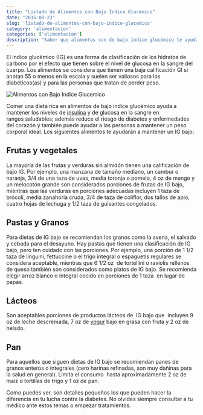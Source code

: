 ```yaml
---
title: "Listado de Alimentos con Bajo Índice Glucémico"
date: "2015-08-23"
slug: 'listado-de-alimentos-con-bajo-indice-glucemico'
category: 'alimentacion'
categories: ['alimentacion']
description: "Saber que alimentos son de bajo índice glucémico te ayudará a controlar la diabetes y a bajar de peso. Listado de Alimentos con Bajo Índice Glucémico"
---
```


El índice glucémico (IG) es una forma de clasificación de los hidratos de carbono por el efecto que tienen sobre el nivel de glucosa en la sangre del cuerpo. Los alimentos se considera que tienen una baja calificación GI si anotan 55 o menos en la escala y suelen ser valiosos para los diabéticos(as) y para las personas que tratan de perder peso.

![Alimentos con Bajo Indice Glucemico](/images/alimentos-con-bajo-indice-glucemico.webp)

Comer una dieta rica en alimentos de bajo índice glucémico ayuda a mantener los niveles de [insulina](/que-es-la-insulina-cuantos-tipos-existen/) y de glucosa en la sangre en rangos saludables; además reduce el riesgo de diabetes y enfermedades del corazón y también puede ayudar a las personas a mantener un peso corporal ideal. Los siguientes alimentos te ayudarán a mantener un IG bajo:

## Frutas y vegetales

La mayoría de las frutas y verduras sin almidón tienen una calificación de bajo IG. Por ejemplo, una manzana de tamaño mediano, un cambur o naranja, 3/4 de una taza de uvas, media toronja o pomelo, 4 oz de mango y un melocotón grande son considerados porciones de frutas de IG bajo, mientras que las verduras en porciones adecuadas incluyen 1 taza de brócoli, media zanahoria cruda, 3/4 de taza de coliflor, dos tallos de apio, cuatro hojas de lechuga y 1/2 taza de guisantes congelados.

## Pastas y Granos

Para dietas de IG bajo se recomiendan los granos como la avena, el salvado y cebada para el desayuno. Hay pastas que tienen una clasificación de IG bajo, pero ten cuidado con las porciones. Por ejemplo, una porción de 1 1/2 taza de linguini, fettuccine o el trigo integral o espaguetis regulares se considera aceptable, mientras que 6 1/2 oz  de tortellini o raviolis rellenos de queso también son considerados como platos de IG bajo. Se recomienda elegir arroz blanco o integral cocido en porciones de 1 taza  en lugar de papas.

## Lácteos

Son aceptables porciones de productos lácteos de  IG bajo que  incluyen 9 oz de leche descremada, 7 oz de [yogur](/yogur-griego-en-la-dieta-diabetica/) bajo en grasa con fruta y 2 oz de helado.

## Pan

Para aquellos que siguen dietas de IG bajo se recomiendan panes de granos enteros o integrales (cero harinas refinadas, son muy dañinas para la salud en general). Limita el consumo  hasta aproximadamente 2 oz de maíz o tortillas de trigo y 1 oz de pan.

Como puedes ver, son detalles pequeños los que pueden hacer la diferencia en tu lucha contra la diabetes. No olvides siempre consultar a tu médico ante estos temas o empezar tratamientos.
